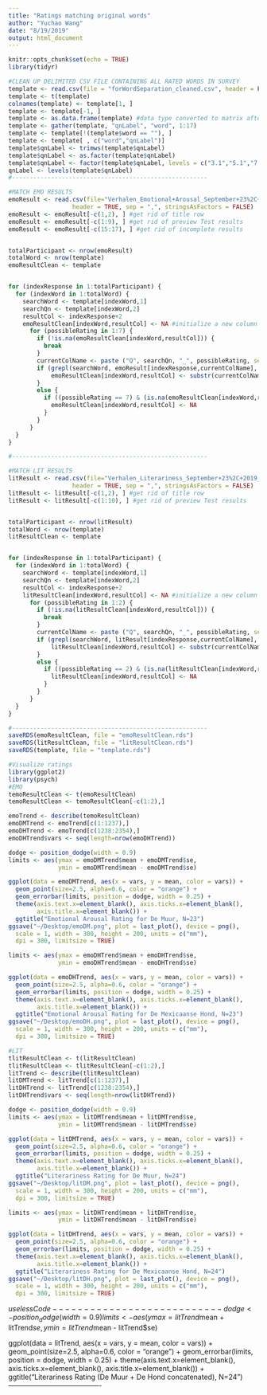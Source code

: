 ```yaml
---
title: "Ratings matching original words"
author: "Yuchao Wang"
date: "8/19/2019"
output: html_document
---
```


```r
knitr::opts_chunk$set(echo = TRUE)
library(tidyr)
```

```r
#CLEAN UP DELIMITED CSV FILE CONTAINING ALL RATED WORDS IN SURVEY
template <- read.csv(file = "forWordSeparation_cleaned.csv", header = F, sep = ",", stringsAsFactors = FALSE)
template <- t(template) 
colnames(template) <- template[1, ] 
template <- template[-1, ]
template <- as.data.frame(template) #data type converted to matrix after transpose, due to rectangular shape - force back into data frame for "gather"
template <- gather(template, "qnLabel", "word", 1:17)
template <- template[!(template$word == ""), ] 
template <- template[ , c("word","qnLabel")]
template$qnLabel <- trimws(template$qnLabel)
template$qnLabel <- as.factor(template$qnLabel)
template$qnLabel <- factor(template$qnLabel, levels = c("3.1","5.1","7.1","9.1","11.1","13.1","15.1","17.1","19.1","24.1","26.1","28.1","30.1","32.1","34.1","36.1","38.1")) 
qnLabel <- levels(template$qnLabel)
#------------------------------------------------------- 

#MATCH EMO RESULTS    
emoResult <- read.csv(file="Verhalen_Emotional+Arousal_September+23%2C+2019_08.47.csv", 
                  header = TRUE, sep = ",", stringsAsFactors = FALSE)
emoResult <- emoResult[-c(1,2), ] #get rid of title row
emoResult <- emoResult[-c(1:9), ] #get rid of preview Test results
emoResult <- emoResult[-c(15:17), ] #get rid of incomplete results


totalParticipant <- nrow(emoResult)
totalWord <- nrow(template)
emoResultClean <- template


for (indexResponse in 1:totalParticipant) {
  for (indexWord in 1:totalWord) {
    searchWord <- template[indexWord,1]
    searchQn <- template[indexWord,2]
    resultCol <- indexResponse+2
    emoResultClean[indexWord,resultCol] <- NA #initialize a new column
      for (possibleRating in 1:7) {
        if (!is.na(emoResultClean[indexWord,resultCol])) {
          break
        }
        currentColName <- paste ("Q", searchQn, "_", possibleRating, sep = "", collapse = NULL)
        if (grepl(searchWord, emoResult[indexResponse,currentColName], fixed = TRUE)) {
            emoResultClean[indexWord,resultCol] <- substr(currentColName, nchar(currentColName), nchar(currentColName))        
        }
        else {
          if ((possibleRating == 7) & (is.na(emoResultClean[indexWord,resultCol]))) {
            emoResultClean[indexWord,resultCol] <- NA
          }
        }
      }
  }
}

#------------------------------------------------------- 

#MATCH LIT RESULTS
litResult <- read.csv(file="Verhalen_Literariness_September+23%2C+2019_08.46.csv", 
                  header = TRUE, sep = ",", stringsAsFactors = FALSE)
litResult <- litResult[-c(1,2), ] #get rid of title row
litResult <- litResult[-c(1:10), ] #get rid of preview Test results


totalParticipant <- nrow(litResult)
totalWord <- nrow(template)
litResultClean <- template


for (indexResponse in 1:totalParticipant) {
  for (indexWord in 1:totalWord) {
    searchWord <- template[indexWord,1]
    searchQn <- template[indexWord,2]
    resultCol <- indexResponse+2
    litResultClean[indexWord,resultCol] <- NA #initialize a new column
      for (possibleRating in 1:2) {
        if (!is.na(litResultClean[indexWord,resultCol])) {
          break
        }
        currentColName <- paste ("Q", searchQn, "_", possibleRating, sep = "", collapse = NULL)
        if (grepl(searchWord, litResult[indexResponse,currentColName], fixed = TRUE)) {
            litResultClean[indexWord,resultCol] <- substr(currentColName, nchar(currentColName), nchar(currentColName))        
        }
        else {
          if ((possibleRating == 2) & (is.na(litResultClean[indexWord,resultCol]))) {
            litResultClean[indexWord,resultCol] <- NA
          }
        }
      }
  }
}

#------------------------------------------------------- 
saveRDS(emoResultClean, file = "emoResultClean.rds")
saveRDS(litResultClean, file = "litResultClean.rds")
saveRDS(template, file = "template.rds")

```

```r
#Visualize ratings 
library(ggplot2)
library(psych)
#EMO
temoResultClean <- t(emoResultClean)
temoResultClean <- temoResultClean[-c(1:2),]

emoTrend <- describe(temoResultClean)
emoDMTrend <- emoTrend[c(1:1237),]
emoDHTrend <- emoTrend[c(1238:2354),]
emoDHTrend$vars <- seq(length=nrow(emoDHTrend)) 

dodge <- position_dodge(width = 0.9)
limits <- aes(ymax = emoDMTrend$mean + emoDMTrend$se,
              ymin = emoDMTrend$mean - emoDMTrend$se)

ggplot(data = emoDMTrend, aes(x = vars, y = mean, color = vars)) + 
  geom_point(size=2.5, alpha=0.6, color = "orange") +
  geom_errorbar(limits, position = dodge, width = 0.25) +
  theme(axis.text.x=element_blank(), axis.ticks.x=element_blank(),
        axis.title.x=element_blank()) + 
  ggtitle("Emotional Arousal Rating for De Muur, N=23")
ggsave("~/Desktop/emoDM.png", plot = last_plot(), device = png(),
  scale = 1, width = 300, height = 200, units = c("mm"),
  dpi = 300, limitsize = TRUE)

limits <- aes(ymax = emoDHTrend$mean + emoDHTrend$se,
              ymin = emoDHTrend$mean - emoDHTrend$se)

ggplot(data = emoDHTrend, aes(x = vars, y = mean, color = vars)) + 
  geom_point(size=2.5, alpha=0.6, color = "orange") +
  geom_errorbar(limits, position = dodge, width = 0.25) +
  theme(axis.text.x=element_blank(), axis.ticks.x=element_blank(),
        axis.title.x=element_blank()) + 
  ggtitle("Emotional Arousal Rating for De Mexicaanse Hond, N=23") 
ggsave("~/Desktop/emoDH.png", plot = last_plot(), device = png(),
  scale = 1, width = 300, height = 200, units = c("mm"),
  dpi = 300, limitsize = TRUE)

#LIT
tlitResultClean <- t(litResultClean)
tlitResultClean <- tlitResultClean[-c(1:2),]
litTrend <- describe(tlitResultClean)
litDMTrend <- litTrend[c(1:1237),]
litDHTrend <- litTrend[c(1238:2354),]
litDHTrend$vars <- seq(length=nrow(litDHTrend)) 

dodge <- position_dodge(width = 0.9)
limits <- aes(ymax = litDMTrend$mean + litDMTrend$se,
              ymin = litDMTrend$mean - litDMTrend$se)

ggplot(data = litDMTrend, aes(x = vars, y = mean, color = vars)) + 
  geom_point(size=2.5, alpha=0.6, color = "orange") +
  geom_errorbar(limits, position = dodge, width = 0.25) +
  theme(axis.text.x=element_blank(), axis.ticks.x=element_blank(),
        axis.title.x=element_blank()) + 
  ggtitle("Literariness Rating for De Muur, N=24")
ggsave("~/Desktop/litDM.png", plot = last_plot(), device = png(),
  scale = 1, width = 300, height = 200, units = c("mm"),
  dpi = 300, limitsize = TRUE)

limits <- aes(ymax = litDHTrend$mean + litDHTrend$se,
              ymin = litDHTrend$mean - litDHTrend$se)

ggplot(data = litDHTrend, aes(x = vars, y = mean, color = vars)) + 
  geom_point(size=2.5, alpha=0.6, color = "orange") +
  geom_errorbar(limits, position = dodge, width = 0.25) +
  theme(axis.text.x=element_blank(), axis.ticks.x=element_blank(),
        axis.title.x=element_blank()) + 
  ggtitle("Literariness Rating for De Mexicaanse Hond, N=24")
ggsave("~/Desktop/litDH.png", plot = last_plot(), device = png(),
  scale = 1, width = 300, height = 200, units = c("mm"),
  dpi = 300, limitsize = TRUE)


```
$useless Code---------------------------
dodge <- position_dodge(width = 0.9)
limits <- aes(ymax = litTrend$mean + litTrend$se,
              ymin = litTrend$mean - litTrend$se)

ggplot(data = litTrend, aes(x = vars, y = mean, color = vars)) + 
  geom_point(size=2.5, alpha=0.6, color = "orange") +
  geom_errorbar(limits, position = dodge, width = 0.25) +
  theme(axis.text.x=element_blank(), axis.ticks.x=element_blank(),
        axis.title.x=element_blank()) + 
  ggtitle("Literariness Rating (De Muur + De Hond concatenated), N=24")
----------------------------------------
